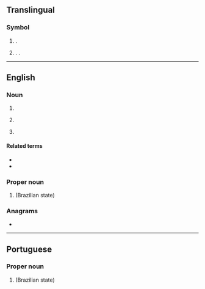 {{also|Pb|pb}}
==Translingual==

===Symbol===
{{mul-symbol}}

# {{lb|en|computing|formal}} {{l|en|petabyte}} {{gloss|1,000 [[terabyte]]s or 10<sup>15</sup> bytes}}.
# {{lb|en|computing|informal}} {{l|en|pebibyte}} {{gloss|2<sup>10</sup> (1024) [[tebibytes]] or 2<sup>50</sup> (1024<sup>5</sup>) [[byte]]s}}. {{synonym of|en|PiB|gloss=[[pebibyte]]}}.

----

==English==

===Noun===
{{en-noun}}

# {{initialism of|en|peanut butter}}
# {{lb|en|sports}} {{initialism of|en|personal best}}
# {{lb|en|philately}} {{initialism of|en|plate block}}

====Related terms====
* {{l|en|SB}}
* {{l|en|WR}}

===Proper noun===
{{en-proper noun}}

# {{abbreviation of|en|Paraíba}} (Brazilian state)

===Anagrams===
* {{anagrams|en|a=bp|BP|Bp|Bp.|bp}}

----

==Portuguese==

===Proper noun===
{{head|pt|proper noun}}

# {{abbreviation of|pt|Paraíba}} (Brazilian state)